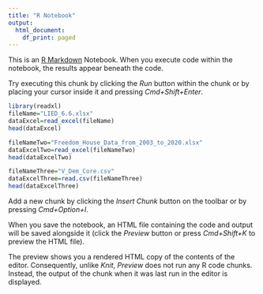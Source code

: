 ```yaml
---
title: "R Notebook"
output:
  html_document:
    df_print: paged
---
```


This is an [R Markdown](http://rmarkdown.rstudio.com) Notebook. When you execute code within the notebook, the results appear beneath the code. 

Try executing this chunk by clicking the *Run* button within the chunk or by placing your cursor inside it and pressing *Cmd+Shift+Enter*. 

```r
library(readxl)
fileName="LIED_6.6.xlsx"
dataExcel=read_excel(fileName)
head(dataExcel)

fileNameTwo="Freedom_House_Data_from_2003_to_2020.xlsx"
dataExcelTwo=read_excel(fileNameTwo)
head(dataExcelTwo)

fileNameThree="V_Dem_Core.csv"
dataExcelThree=read.csv(fileNameThree)
head(dataExcelThree)


```

Add a new chunk by clicking the *Insert Chunk* button on the toolbar or by pressing *Cmd+Option+I*.

When you save the notebook, an HTML file containing the code and output will be saved alongside it (click the *Preview* button or press *Cmd+Shift+K* to preview the HTML file). 

The preview shows you a rendered HTML copy of the contents of the editor. Consequently, unlike *Knit*, *Preview* does not run any R code chunks. Instead, the output of the chunk when it was last run in the editor is displayed.

